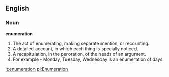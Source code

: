 ==English==

===Noun===

'''enumeration'''

#The act of enumerating, making separate mention, or recounting.
#A detailed account, in which each thing is specially noticed.
#A recapitulation, in the peroration, of the heads of an argument.
#For example - Monday, Tuesday, Wednesday is an enumeration of days.
[[it:enumeration]]
[[pl:Enumeration]]